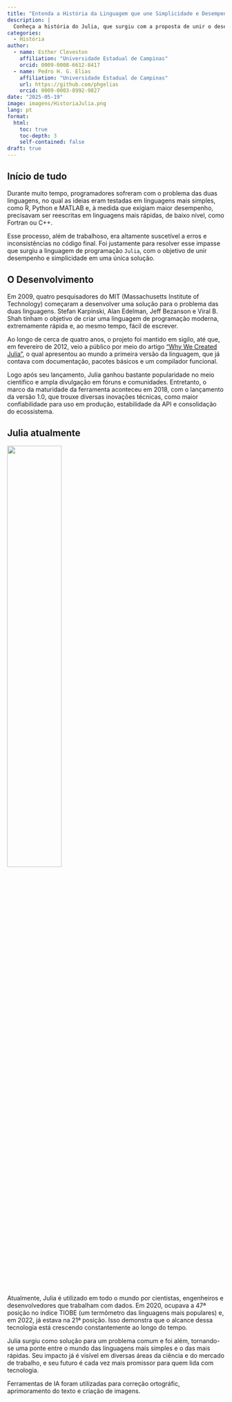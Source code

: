 ```yaml
---
title: "Entenda a História da Linguagem que une Simplicidade e Desempenho"
description: |
  Conheça a história do Julia, que surgiu com a proposta de unir o desempenho e a simplicidade em uma só linguagem.
categories:
  - História
author:
  - name: Esther Cleveston
    affiliation: "Universidade Estadual de Campinas"
    orcid: 0009-0008-6612-8417
  - name: Pedro H. G. Elias
    affiliation: "Universidade Estadual de Campinas"
    url: https://github.com/phgelias
    orcid: 0009-0003-8992-9827
date: "2025-05-19"
image: imagens/HistoriaJulia.png
lang: pt
format:
  html:
    toc: true
    toc-depth: 3
    self-contained: false
draft: true
---
```


## Início de tudo

::: {.justify}
Durante muito tempo, programadores sofreram com o problema das duas linguagens, no qual as ideias eram testadas em linguagens mais simples, como R, Python e MATLAB e, à medida que exigiam maior desempenho, precisavam ser reescritas em linguagens mais rápidas, de baixo nível, como Fortran ou C++.

Esse processo, além de trabalhoso, era altamente suscetível a erros e inconsistências no código final. Foi justamente para resolver esse impasse que surgiu a linguagem de programação `Julia`, com o objetivo de unir desempenho e simplicidade em uma única solução.
:::

## O Desenvolvimento

::: {.justify}
Em 2009, quatro pesquisadores do MIT (Massachusetts Institute of Technology) começaram a desenvolver uma solução para o problema das duas linguagens. Stefan Karpinski, Alan Edelman, Jeff Bezanson e Viral B. Shah tinham o objetivo de criar uma linguagem de programação moderna, extremamente rápida e, ao mesmo tempo, fácil de escrever.

Ao longo de cerca de quatro anos, o projeto foi mantido em sigilo, até que, em fevereiro de 2012, veio a público por meio do artigo [“Why We Created Julia”](https://julialang.org/blog/2012/02/why-we-created-julia/), o qual apresentou ao mundo a primeira versão da linguagem, que já contava com documentação, pacotes básicos e um compilador funcional.

Logo após seu lançamento, Julia ganhou bastante popularidade no meio científico e ampla divulgação em fóruns e comunidades. Entretanto, o marco da maturidade da ferramenta aconteceu em 2018, com o lançamento da versão 1.0, que trouxe diversas inovações técnicas, como maior confiabilidade para uso em produção, estabilidade da API e consolidação do ecossistema.
:::


## Julia atualmente


![](imagens/Capi_2.jpeg){fig-align="center" width="50%"}



::: {.justify}
Atualmente, Julia é utilizado em todo o mundo por cientistas, engenheiros e desenvolvedores que trabalham com dados. Em 2020, ocupava a 47ª posição no índice TIOBE (um termômetro das linguagens mais populares) e, em 2022, já estava na 21ª posição. Isso demonstra que o alcance dessa tecnologia está crescendo constantemente ao longo do tempo.

Julia surgiu como solução para um problema comum e foi além, tornando-se uma ponte entre o mundo das linguagens mais simples e o das mais rápidas. Seu impacto já é visível em diversas áreas da ciência e do mercado de trabalho, e seu futuro é cada vez mais promissor para quem lida com tecnologia.
:::

::: {.callout-note} 
Ferramentas de IA foram utilizadas para correção ortográfic, aprimoramento do texto e criação de imagens.
:::


